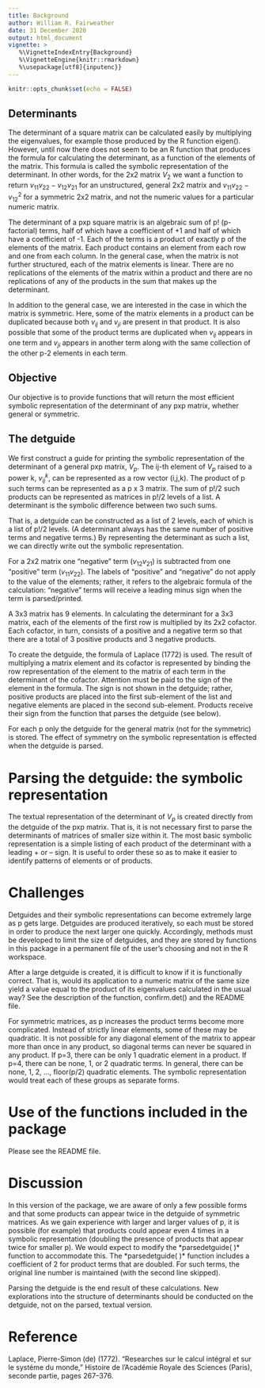 ---
title: Background
author: William R. Fairweather
date: 31 December 2020
output: html_document
vignette: >
   %\VignetteIndexEntry{Background}
   %\VignetteEngine{knitr::rmarkdown}
   %\usepackage[utf8]{inputenc}}
---

```{r setup, include=FALSE} 
knitr::opts_chunk$set(echo = FALSE)
```

Determinants
------------

The determinant of a square matrix can be calculated easily by multiplying the eigenvalues, for example those produced by the R function eigen().  However, until now there does not seem to be an R function that produces the
formula for calculating the determinant, as a function of the elements of the
matrix. This formula is called the symbolic representation of the determinant. In other
words, for the 2x2 matrix $V_{2}$ we want a function to return 
$v_{11}v_{22} - v_{12}v_{21}$ for an unstructured, general 2x2 matrix and $v_{11}v_{22} - v^2_{12}$ 
for a symmetric 2x2 matrix, and not the numeric values for a particular numeric matrix.

The determinant of a pxp square matrix is an algebraic sum of p! (p-factorial) terms, half of which have a coefficient of +1 and half of which have a coefficient of -1. Each of the terms is a product of exactly p of the elements of the matrix. Each product contains an element from each row and one from each column. In the general case, when the matrix is not further structured, each of the matrix elements is linear. There are no replications of the elements of the matrix within a product and there are no replications of any of the products in the sum that makes up the determinant.

In addition to the general case, we are interested in the case in which the matrix is symmetric. Here, some of the matrix elements in a product can be duplicated because both $v_{ij}$ and $v_{ji}$ are present in that product. It is also possible that some of the product terms are duplicated when $v_{ij}$ appears in one term and $v_{ji}$ appears in another term along with the same collection of the other p-2 elements in each term.

Objective
---------

Our objective is to provide functions that will return the most efficient symbolic representation of the determinant of any pxp matrix, whether general or symmetric. 

The detguide
------------

We first construct a guide for printing the symbolic representation of the determinant of a general pxp matrix, $V_{p}$. The ij-th element of $V_{p}$ raised to a power k, $v^k_{ij}$, can be represented as a row vector (i,j,k). The product of p such terms can be represented as a p x 3 matrix. The sum of p!/2 such products can be represented as matrices in p!/2 levels of a list.  A determinant is the symbolic difference between two such sums. 

That is, a detguide can be constructed as a list of 2 levels, each of which is a list of p!/2 levels. (A determinant always has the same number of positive terms and negative terms.)  By representing the determinant as such a list, we can directly write out the symbolic representation.

For a 2x2 matrix one “negative” term ($v_{12}v_{21}$) is subtracted from one “positive” term ($v_{11}v_{22}$). The labels of “positive” and “negative” do not apply to the value of the elements; rather, it refers to the algebraic formula of the calculation: “negative” terms will receive a leading minus sign when the term is parsed/printed.

A 3x3 matrix has 9 elements. In calculating the determinant for a 3x3 matrix, each of the elements of the first row is multiplied by its 2x2 cofactor. Each cofactor, in turn, consists of a positive and a negative term so that there are a total of 3 positive products and 3 negative products. 

To create the detguide, the formula of Laplace (1772) is used. The result of multiplying a matrix element and its cofactor is represented by binding the row representation of the element to the matrix of each term in the determinant of the cofactor. Attention must be paid to the sign of the element in the formula. The sign is not shown in the detguide; rather, positive products are placed into the first sub-element of the list and negative elements are placed in the second sub-element. Products receive their sign from the function that parses the detguide (see below).

For each p only the detguide for the general matrix (not for the symmetric) is stored. The effect of symmetry on the symbolic representation is effected when the detguide is parsed.

Parsing the detguide: the symbolic representation
=================================================

The textual representation of the determinant of $V_{p}$ is created directly from the detguide of the pxp matrix. That is, it is not necessary first to parse the determinants of matrices of smaller size within it. The most basic symbolic representation is a simple listing of each product of the determinant with a leading + or – sign. It is useful to order these so as to make it easier to identify patterns of elements or of products.

Challenges
==========

Detguides and their symbolic representations can become extremely large as p gets large. Detguides are produced iteratively, so each must be stored in order to produce the next larger one quickly. Accordingly, methods must be developed to limit the size of detguides, and they are stored by functions in this package in a permanent file of the user’s choosing and not in the R workspace. 

After a large detguide is created, it is difficult to know if it is functionally correct. That is, would its application to a numeric matrix of the same size yield a value equal to the product of its eigenvalues calculated in the usual way? See the description of the function, confirm.det() and the README file.

For symmetric matrices, as p increases the product terms become more complicated. Instead of strictly linear elements, some of these may be quadratic. It is not possible for any diagonal element of the matrix to appear more than once in any product, so diagonal terms can never be squared in any product. If p=3, there can be only 1 quadratic element in a product. If p=4, there can be none, 1, or 2 quadratic terms. In general, there can be none, 1, 2, …, floor(p/2) quadratic elements. The symbolic representation would treat each of these groups as separate forms.

Use of the functions included in the package
============================================

Please see the README file.

Discussion
==========

In this version of the package, we are aware of only a few possible forms and that some products can appear twice in the detguide of symmetric matrices. As we gain experience with larger and larger values of p, it is possible (for example) that products could appear even 4 times in a symbolic representation (doubling the presence of products that appear twice for smaller p). We would expect to modify the \*parsedetguide( )\* function to accommodate this. The
\*parsedetguide( )\* function includes a coefficient of 2 for product terms that are doubled. For such terms, the original line number is maintained (with the second line skipped).

Parsing the detguide is the end result of these calculations. New explorations into the structure of determinants should be conducted on the detguide, not on the parsed, textual version.

Reference
=========
Laplace, Pierre-Simon (de) (1772). "Researches sur le calcul intégral et sur le systéme du monde," Histoire de l'Académie Royale des Sciences (Paris), seconde partie, pages 267–376.
